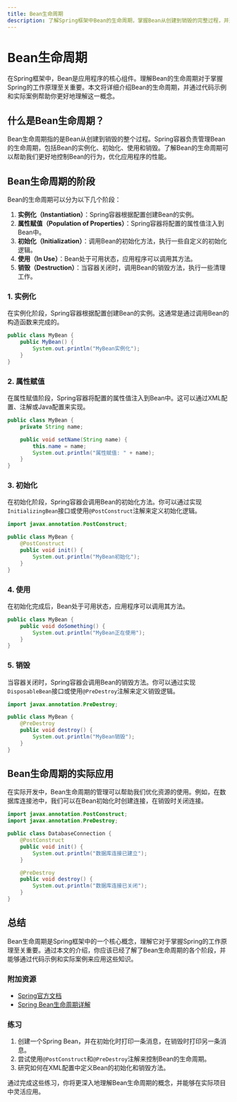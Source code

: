 ```yaml
---
title: Bean生命周期
description: 了解Spring框架中Bean的生命周期，掌握Bean从创建到销毁的完整过程，并通过实际案例加深理解。
---
```


# Bean生命周期

在Spring框架中，Bean是应用程序的核心组件。理解Bean的生命周期对于掌握Spring的工作原理至关重要。本文将详细介绍Bean的生命周期，并通过代码示例和实际案例帮助你更好地理解这一概念。

## 什么是Bean生命周期？

Bean生命周期指的是Bean从创建到销毁的整个过程。Spring容器负责管理Bean的生命周期，包括Bean的实例化、初始化、使用和销毁。了解Bean的生命周期可以帮助我们更好地控制Bean的行为，优化应用程序的性能。

## Bean生命周期的阶段

Bean的生命周期可以分为以下几个阶段：

1. **实例化（Instantiation）**：Spring容器根据配置创建Bean的实例。
2. **属性赋值（Population of Properties）**：Spring容器将配置的属性值注入到Bean中。
3. **初始化（Initialization）**：调用Bean的初始化方法，执行一些自定义的初始化逻辑。
4. **使用（In Use）**：Bean处于可用状态，应用程序可以调用其方法。
5. **销毁（Destruction）**：当容器关闭时，调用Bean的销毁方法，执行一些清理工作。

### 1. 实例化

在实例化阶段，Spring容器根据配置创建Bean的实例。这通常是通过调用Bean的构造函数来完成的。

```java
public class MyBean {
    public MyBean() {
        System.out.println("MyBean实例化");
    }
}
```

### 2. 属性赋值

在属性赋值阶段，Spring容器将配置的属性值注入到Bean中。这可以通过XML配置、注解或Java配置来实现。

```java
public class MyBean {
    private String name;

    public void setName(String name) {
        this.name = name;
        System.out.println("属性赋值: " + name);
    }
}
```

### 3. 初始化

在初始化阶段，Spring容器会调用Bean的初始化方法。你可以通过实现`InitializingBean`接口或使用`@PostConstruct`注解来定义初始化逻辑。

```java
import javax.annotation.PostConstruct;

public class MyBean {
    @PostConstruct
    public void init() {
        System.out.println("MyBean初始化");
    }
}
```

### 4. 使用

在初始化完成后，Bean处于可用状态，应用程序可以调用其方法。

```java
public class MyBean {
    public void doSomething() {
        System.out.println("MyBean正在使用");
    }
}
```

### 5. 销毁

当容器关闭时，Spring容器会调用Bean的销毁方法。你可以通过实现`DisposableBean`接口或使用`@PreDestroy`注解来定义销毁逻辑。

```java
import javax.annotation.PreDestroy;

public class MyBean {
    @PreDestroy
    public void destroy() {
        System.out.println("MyBean销毁");
    }
}
```

## Bean生命周期的实际应用

在实际开发中，Bean生命周期的管理可以帮助我们优化资源的使用。例如，在数据库连接池中，我们可以在Bean初始化时创建连接，在销毁时关闭连接。

```java
import javax.annotation.PostConstruct;
import javax.annotation.PreDestroy;

public class DatabaseConnection {
    @PostConstruct
    public void init() {
        System.out.println("数据库连接已建立");
    }

    @PreDestroy
    public void destroy() {
        System.out.println("数据库连接已关闭");
    }
}
```

## 总结

Bean生命周期是Spring框架中的一个核心概念，理解它对于掌握Spring的工作原理至关重要。通过本文的介绍，你应该已经了解了Bean生命周期的各个阶段，并能够通过代码示例和实际案例来应用这些知识。

### 附加资源

- [Spring官方文档](https://docs.spring.io/spring-framework/docs/current/reference/html/core.html#beans-factory-lifecycle)
- [Spring Bean生命周期详解](https://www.baeldung.com/spring-bean-lifecycle)

### 练习

1. 创建一个Spring Bean，并在初始化时打印一条消息，在销毁时打印另一条消息。
2. 尝试使用`@PostConstruct`和`@PreDestroy`注解来控制Bean的生命周期。
3. 研究如何在XML配置中定义Bean的初始化和销毁方法。

通过完成这些练习，你将更深入地理解Bean生命周期的概念，并能够在实际项目中灵活应用。